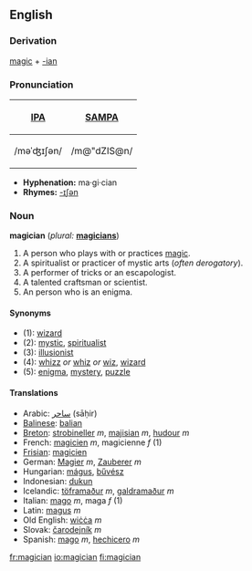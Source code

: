 ==English==
===Derivation===
[[magic]] + [[-ian]]

===Pronunciation===
{| border=1 cellpadding=5
! [[w:IPA|IPA]] !! [[w:SAMPA|SAMPA]]
|-
| /məˈʤɪʃən/ || /m@"dZIS@n/
|}

*'''Hyphenation:''' ma·gi·cian
*'''Rhymes:''' [[Rhymes:English:-ɪʃən|-ɪʃən]]

=== Noun ===
'''magician''' (''plural:'' '''[[magicians]]''')
# A person who plays with or practices [[magic]].
# A spiritualist or practicer of mystic arts (''often derogatory'').
# A performer of tricks or an escapologist.
# A talented craftsman or scientist.
# An person who is an enigma.

====Synonyms====
*(1): [[wizard]]
*(2): [[mystic]], [[spiritualist]]
*(3): [[illusionist]]
*(4): [[whizz]] ''or'' [[whiz]] ''or'' [[wiz]], [[wizard]]
*(5): [[enigma]], [[mystery]], [[puzzle]]

====Translations====
*Arabic: [[ساحر]] (sāḥir)
*[[Balinese]]: [[balian]]
*[[Breton]]: [[strobineller]] ''m'', [[majisian]] ''m'', [[hudour]] ''m''
*French: [[magicien]] ''m'', magicienne ''f'' (1)
*[[Frisian]]: [[magicien]]
*German: [[Magier]] ''m'', [[Zauberer]] ''m''
*Hungarian: [[mágus]], [[bűvész]]
*Indonesian: [[dukun]]
*Icelandic: [[töframaður]] ''m'', [[galdramaður]] ''m''
*Italian: [[mago]] ''m'', maga ''f'' (1)
*Latin: [[magus]] ''m''
*Old English: [[wicca#Old English|wiċċa]] ''m''
*Slovak: [[čarodejník]] ''m''
*Spanish: [[mago]] ''m'', [[hechicero]] ''m''

[[fr:magician]]
[[io:magician]]
[[fi:magician]]